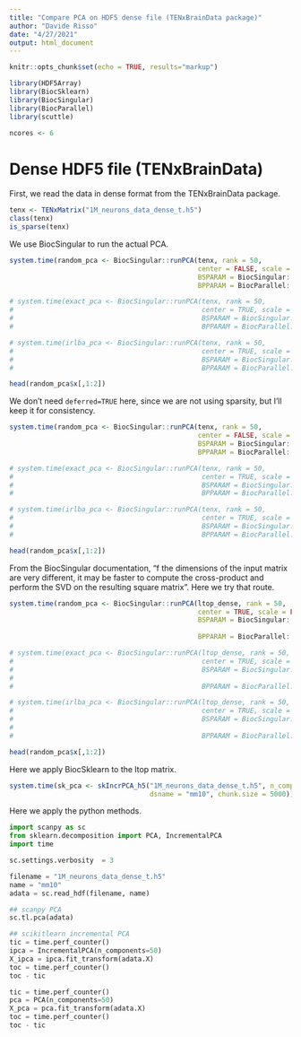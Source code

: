```yaml
---
title: "Compare PCA on HDF5 dense file (TENxBrainData package)"
author: "Davide Risso"
date: "4/27/2021"
output: html_document
---
```


```r
knitr::opts_chunk$set(echo = TRUE, results="markup")
```

```r
library(HDF5Array)
library(BiocSklearn)
library(BiocSingular)
library(BiocParallel)
library(scuttle)

ncores <- 6
```


# Dense HDF5 file (TENxBrainData)

First, we read the data in dense format from the TENxBrainData package.

```r
tenx <- TENxMatrix("1M_neurons_data_dense_t.h5")
class(tenx)
is_sparse(tenx)
```

We use BiocSingular to run the actual PCA. 

```r
system.time(random_pca <- BiocSingular::runPCA(tenx, rank = 50,
                                               center = FALSE, scale = FALSE,
                                               BSPARAM = BiocSingular::RandomParam(),
                                               BPPARAM = BiocParallel::MulticoreParam(ncores)))

# system.time(exact_pca <- BiocSingular::runPCA(tenx, rank = 50,
#                                               center = TRUE, scale = FALSE,
#                                               BSPARAM = BiocSingular::ExactParam(),
#                                               BPPARAM = BiocParallel::MulticoreParam(ncores)))

# system.time(irlba_pca <- BiocSingular::runPCA(tenx, rank = 50,
#                                               center = TRUE, scale = FALSE,
#                                               BSPARAM = BiocSingular::IrlbaParam(deferred = TRUE),
#                                               BPPARAM = BiocParallel::MulticoreParam(ncores)))

head(random_pca$x[,1:2])

```

We don't need `deferred=TRUE` here, since we are not using sparsity, but I'll keep it for consistency.

```r
system.time(random_pca <- BiocSingular::runPCA(tenx, rank = 50,
                                               center = FALSE, scale = FALSE,
                                               BSPARAM = BiocSingular::RandomParam(deferred = TRUE),
                                               BPPARAM = BiocParallel::MulticoreParam(ncores)))

# system.time(exact_pca <- BiocSingular::runPCA(tenx, rank = 50,
#                                               center = TRUE, scale = FALSE,
#                                               BSPARAM = BiocSingular::ExactParam(deferred = TRUE),
#                                               BPPARAM = BiocParallel::MulticoreParam(ncores)))

# system.time(irlba_pca <- BiocSingular::runPCA(tenx, rank = 50,
#                                               center = TRUE, scale = FALSE,
#                                               BSPARAM = BiocSingular::IrlbaParam(deferred = TRUE),
#                                               BPPARAM = BiocParallel::MulticoreParam(ncores)))

head(random_pca$x[,1:2])
```

From the BiocSingular documentation, "f the dimensions of the input matrix are very different, it may be faster to compute the cross-product and perform the SVD on the resulting square matrix". Here we try that route.

```r
system.time(random_pca <- BiocSingular::runPCA(ltop_dense, rank = 50,
                                               center = TRUE, scale = FALSE,
                                               BSPARAM = BiocSingular::RandomParam(deferred = TRUE,
                                                                                   fold = 1),
                                               BPPARAM = BiocParallel::MulticoreParam(ncores)))

# system.time(exact_pca <- BiocSingular::runPCA(ltop_dense, rank = 50,
#                                               center = TRUE, scale = FALSE,
#                                               BSPARAM = BiocSingular::ExactParam(deferred = TRUE,
#                                                                                  fold = 1),
#                                               BPPARAM = BiocParallel::MulticoreParam(ncores)))

# system.time(irlba_pca <- BiocSingular::runPCA(ltop_dense, rank = 50,
#                                               center = TRUE, scale = FALSE,
#                                               BSPARAM = BiocSingular::IrlbaParam(deferred = TRUE,
#                                                                                  fold = 1),
#                                               BPPARAM = BiocParallel::MulticoreParam(ncores)))

head(random_pca$x[,1:2])

```

Here we apply BiocSklearn to the ltop matrix.

```r
system.time(sk_pca <- skIncrPCA_h5("1M_neurons_data_dense_t.h5", n_components=50,
                                   dsname = "mm10", chunk.size = 5000))
```

Here we apply the python methods.

```python
import scanpy as sc
from sklearn.decomposition import PCA, IncrementalPCA
import time

sc.settings.verbosity  = 3

filename = "1M_neurons_data_dense_t.h5"
name = "mm10"
adata = sc.read_hdf(filename, name)

## scanpy PCA
sc.tl.pca(adata)

## scikitlearn incremental PCA
tic = time.perf_counter()
ipca = IncrementalPCA(n_components=50)
X_ipca = ipca.fit_transform(adata.X)
toc = time.perf_counter()
toc - tic

tic = time.perf_counter()
pca = PCA(n_components=50)
X_pca = pca.fit_transform(adata.X)
toc = time.perf_counter()
toc - tic
```

